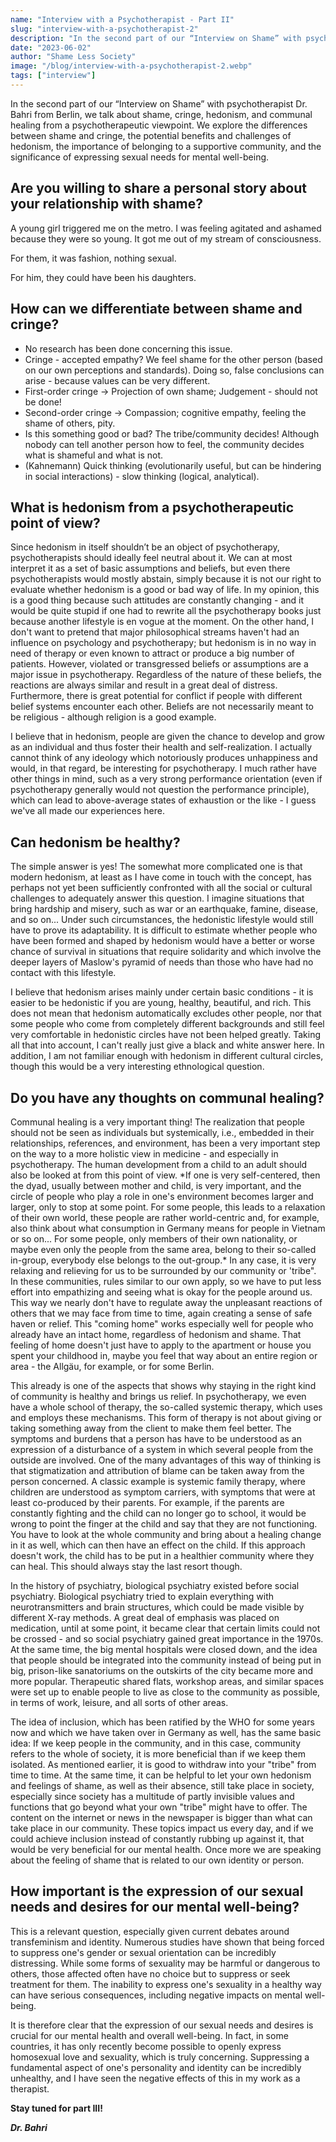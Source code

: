 ---
name: "Interview with a Psychotherapist - Part II"
slug: "interview-with-a-psychotherapist-2"
description: "In the second part of our “Interview on Shame” with psychotherapist Dr. Bahri from Berlin, we talk about shame, cringe, hedonism, and communal healing from a psychotherapeutic viewpoint. We explore the differences between shame and cringe, the potential benefits and challenges of hedonism, the importance of belonging to a supportive community, and the significance of expressing sexual needs for mental well-being."
date: "2023-06-02"
author: "Shame Less Society"
image: "/blog/interview-with-a-psychotherapist-2.webp"
tags: ["interview"]
---

In the second part of our “Interview on Shame” with psychotherapist Dr. Bahri from Berlin, we talk about shame, cringe, hedonism, and communal healing from a psychotherapeutic viewpoint. We explore the differences between shame and cringe, the potential benefits and challenges of hedonism, the importance of belonging to a supportive community, and the significance of expressing sexual needs for mental well-being.

## Are you willing to share a personal story about your relationship with shame?

A young girl triggered me on the metro. I was feeling agitated and ashamed because they were so young. It got me out of my stream of consciousness.

For them, it was fashion, nothing sexual.

For him, they could have been his daughters.

## How can we differentiate between shame and cringe?

- No research has been done concerning this issue.
- Cringe - accepted empathy? We feel shame for the other person (based on our own perceptions and standards). Doing so, false conclusions can arise - because values can be very different.
- First-order cringe → Projection of own shame; Judgement - should not be done!
- Second-order cringe → Compassion; cognitive empathy, feeling the shame of others, pity.
- Is this something good or bad? The tribe/community decides! Although nobody can tell another person how to feel, the community decides what is shameful and what is not.
- (Kahnemann) Quick thinking (evolutionarily useful, but can be hindering in social interactions) - slow thinking (logical, analytical).

## What is hedonism from a psychotherapeutic point of view?

Since hedonism in itself shouldn’t be an object of psychotherapy, psychotherapists should ideally feel neutral about it. We can at most interpret it as a set of basic assumptions and beliefs, but even there psychotherapists would mostly abstain, simply because it is not our right to evaluate whether hedonism is a good or bad way of life. In my opinion, this is a good thing because such attitudes are constantly changing - and it would be quite stupid if one had to rewrite all the psychotherapy books just because another lifestyle is en vogue at the moment. On the other hand, I don't want to pretend that major philosophical streams haven't had an influence on psychology and psychotherapy; but hedonism is in no way in need of therapy or even known to attract or produce a big number of patients. However, violated or transgressed beliefs or assumptions are a major issue in psychotherapy. Regardless of the nature of these beliefs, the reactions are always similar and result in a great deal of distress. Furthermore, there is great potential for conflict if people with different belief systems encounter each other. Beliefs are not necessarily meant to be religious - although religion is a good example.

I believe that in hedonism, people are given the chance to develop and grow as an individual and thus foster their health and self-realization. I actually cannot think of any ideology which notoriously produces unhappiness and would, in that regard, be interesting for psychotherapy. I much rather have other things in mind, such as a very strong performance orientation (even if psychotherapy generally would not question the performance principle), which can lead to above-average states of exhaustion or the like - I guess we've all made our experiences here.

## Can hedonism be healthy?

The simple answer is yes! The somewhat more complicated one is that modern hedonism, at least as I have come in touch with the concept, has perhaps not yet been sufficiently confronted with all the social or cultural challenges to adequately answer this question. I imagine situations that bring hardship and misery, such as war or an earthquake, famine, disease, and so on... Under such circumstances, the hedonistic lifestyle would still have to prove its adaptability. It is difficult to estimate whether people who have been formed and shaped by hedonism would have a better or worse chance of survival in situations that require solidarity and which involve the deeper layers of Maslow's pyramid of needs than those who have had no contact with this lifestyle.

I believe that hedonism arises mainly under certain basic conditions - it is easier to be hedonistic if you are young, healthy, beautiful, and rich. This does not mean that hedonism automatically excludes other people, nor that some people who come from completely different backgrounds and still feel very comfortable in hedonistic circles have not been helped greatly. Taking all that into account, I can't really just give a black and white answer here. In addition, I am not familiar enough with hedonism in different cultural circles, though this would be a very interesting ethnological question.

## Do you have any thoughts on communal healing?

Communal healing is a very important thing! The realization that people should not be seen as individuals but systemically, i.e., embedded in their relationships, references, and environment, has been a very important step on the way to a more holistic view in medicine - and especially in psychotherapy. The human development from a child to an adult should also be looked at from this point of view. \*If one is very self-centered, then the dyad, usually between mother and child, is very important, and the circle of people who play a role in one's environment becomes larger and larger, only to stop at some point. For some people, this leads to a relaxation of their own world, these people are rather world-centric and, for example, also think about what consumption in Germany means for people in Vietnam or so on... For some people, only members of their own nationality, or maybe even only the people from the same area, belong to their so-called in-group, everybody else belongs to the out-group.\* In any case, it is very relaxing and relieving for us to be surrounded by our community or 'tribe". In these communities, rules similar to our own apply, so we have to put less effort into empathizing and seeing what is okay for the people around us. This way we nearly don't have to regulate away the unpleasant reactions of others that we may face from time to time, again creating a sense of safe haven or relief. This "coming home" works especially well for people who already have an intact home, regardless of hedonism and shame. That feeling of home doesn't just have to apply to the apartment or house you spent your childhood in, maybe you feel that way about an entire region or area - the Allgäu, for example, or for some Berlin.

This already is one of the aspects that shows why staying in the right kind of community is healthy and brings us relief. In psychotherapy, we even have a whole school of therapy, the so-called systemic therapy, which uses and employs these mechanisms. This form of therapy is not about giving or taking something away from the client to make them feel better. The symptoms and burdens that a person has have to be understood as an expression of a disturbance of a system in which several people from the outside are involved. One of the many advantages of this way of thinking is that stigmatization and attribution of blame can be taken away from the person concerned. A classic example is systemic family therapy, where children are understood as symptom carriers, with symptoms that were at least co-produced by their parents. For example, if the parents are constantly fighting and the child can no longer go to school, it would be wrong to point the finger at the child and say that they are not functioning. You have to look at the whole community and bring about a healing change in it as well, which can then have an effect on the child. If this approach doesn't work, the child has to be put in a healthier community where they can heal. This should always stay the last resort though.

In the history of psychiatry, biological psychiatry existed before social psychiatry. Biological psychiatry tried to explain everything with neurotransmitters and brain structures, which could be made visible by different X-ray methods. A great deal of emphasis was placed on medication, until at some point, it became clear that certain limits could not be crossed - and so social psychiatry gained great importance in the 1970s. At the same time, the big mental hospitals were closed down, and the idea that people should be integrated into the community instead of being put in big, prison-like sanatoriums on the outskirts of the city became more and more popular. Therapeutic shared flats, workshop areas, and similar spaces were set up to enable people to live as close to the community as possible, in terms of work, leisure, and all sorts of other areas.

The idea of inclusion, which has been ratified by the WHO for some years now and which we have taken over in Germany as well, has the same basic idea: If we keep people in the community, and in this case, community refers to the whole of society, it is more beneficial than if we keep them isolated. As mentioned earlier, it is good to withdraw into your "tribe" from time to time. At the same time, it can be helpful to let your own hedonism and feelings of shame, as well as their absence, still take place in society, especially since society has a multitude of partly invisible values and functions that go beyond what your own "tribe" might have to offer. The content on the internet or news in the newspaper is bigger than what can take place in our community. These topics impact us every day, and if we could achieve inclusion instead of constantly rubbing up against it, that would be very beneficial for our mental health. Once more we are speaking about the feeling of shame that is related to our own identity or person.

## How important is the expression of our sexual needs and desires for our mental well-being?

This is a relevant question, especially given current debates around transfeminism and identity. Numerous studies have shown that being forced to suppress one's gender or sexual orientation can be incredibly distressing. While some forms of sexuality may be harmful or dangerous to others, those affected often have no choice but to suppress or seek treatment for them. The inability to express one's sexuality in a healthy way can have serious consequences, including negative impacts on mental well-being.

It is therefore clear that the expression of our sexual needs and desires is crucial for our mental health and overall well-being. In fact, in some countries, it has only recently become possible to openly express homosexual love and sexuality, which is truly concerning. Suppressing a fundamental aspect of one's personality and identity can be incredibly unhealthy, and I have seen the negative effects of this in my work as a therapist.

**Stay tuned for part III!** <br />

**_Dr. Bahri_**
